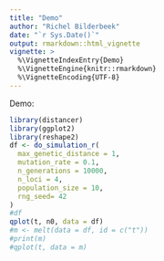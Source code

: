 ```yaml
---
title: "Demo"
author: "Richel Bilderbeek"
date: "`r Sys.Date()`"
output: rmarkdown::html_vignette
vignette: >
  %\VignetteIndexEntry{Demo}
  %\VignetteEngine{knitr::rmarkdown}
  %\VignetteEncoding{UTF-8}
---
```


Demo:

```r
library(distancer)
library(ggplot2)
library(reshape2)
df <- do_simulation_r(
  max_genetic_distance = 1,
  mutation_rate = 0.1,
  n_generations = 10000,
  n_loci = 4,
  population_size = 10,
  rng_seed= 42
)
#df
qplot(t, n0, data = df)
#m <- melt(data = df, id = c("t"))
#print(m)
#qplot(t, data = m)
```